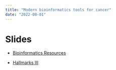```yaml
---
title: "Modern bioinformatics tools for cancer"
date: "2022-08-01"
---
```


# Slides

- [Bioinformatics Resources](https://docs.google.com/presentation/d/1Tk1iiUmFGCD8kAfPP7tjOill3sJAg2AKSPy1C8L_D2Y/edit?usp=sharing)

- [Hallmarks III](https://docs.google.com/presentation/d/1I1uVA6cX4wskXYuAGOwzTOSJTtB08xqB3vp_n93_ojw/edit?usp=sharing)